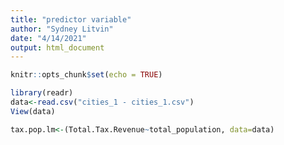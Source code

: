 ```yaml
---
title: "predictor variable"
author: "Sydney Litvin"
date: "4/14/2021"
output: html_document
---
```


```r
knitr::opts_chunk$set(echo = TRUE)
```

```r
library(readr)
data<-read.csv("cities_1 - cities_1.csv")
View(data)
```

```r
tax.pop.lm<-(Total.Tax.Revenue~total_population, data=data)
```

